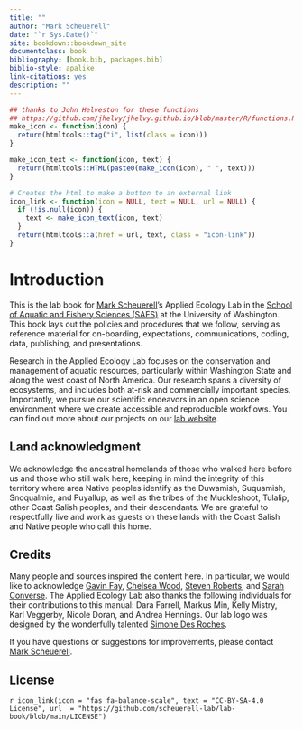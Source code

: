 ```yaml
--- 
title: ""
author: "Mark Scheuerell"
date: "`r Sys.Date()`"
site: bookdown::bookdown_site
documentclass: book
bibliography: [book.bib, packages.bib]
biblio-style: apalike
link-citations: yes
description: ""
---
```


```r
## thanks to John Helveston for these functions
## https://github.com/jhelvy/jhelvy.github.io/blob/master/R/functions.R
make_icon <- function(icon) {
  return(htmltools::tag("i", list(class = icon)))
}

make_icon_text <- function(icon, text) {
  return(htmltools::HTML(paste0(make_icon(icon), " ", text)))
}

# Creates the html to make a button to an external link
icon_link <- function(icon = NULL, text = NULL, url = NULL) {
  if (!is.null(icon)) {
    text <- make_icon_text(icon, text)
  }
  return(htmltools::a(href = url, text, class = "icon-link"))
}
```

# Introduction {-}

This is the lab book for [Mark Scheuerell](https://fish.uw.edu/faculty/mark-scheuerell/)'s Applied Ecology Lab in the [School of Aquatic and Fishery Sciences (SAFS)](https://fish.uw.edu/) at the University of Washington. This book lays out the policies and procedures that we follow, serving as reference material for on-boarding, expectations, communications, coding, data, publishing, and presentations.

Research in the Applied Ecology Lab focuses on the conservation and management of aquatic resources, particularly within Washington State and along the west coast of North America. Our research spans a diversity of ecosystems, and includes both at-risk and commercially important species. Importantly, we pursue our scientific endeavors in an open science environment where we create accessible and reproducible workflows. You can find out more about our projects on our [lab website](https://depts.washington.edu/appliedecology/).

## Land acknowledgment {-}

We acknowledge the ancestral homelands of those who walked here before us and those who still walk here, keeping in mind the integrity of this territory where area Native peoples identify as the Duwamish, Suquamish, Snoqualmie, and Puyallup, as well as the tribes of the Muckleshoot, Tulalip, other Coast Salish peoples, and their descendants. We are grateful to respectfully live and work as guests on these lands with the Coast Salish and Native people who call this home.

## Credits {-}

Many people and sources inspired the content here. In particular, we would like to acknowledge [Gavin Fay](https://sites.google.com/site/gfay42/), [Chelsea Wood](https://fish.uw.edu/faculty/chelsea-wood/), [Steven Roberts](https://fish.uw.edu/faculty/steven-roberts/), and [Sarah Converse](https://fish.uw.edu/faculty/sarah-converse/). The Applied Ecology Lab also thanks the following individuals for their contributions to this manual: Dara Farrell, Markus Min, Kelly Mistry, Karl Veggerby, Nicole Doran, and Andrea Hennings. Our lab logo was designed by the wonderfully talented [Simone Des Roches](https://www.simonedr.com/).

If you have questions or suggestions for improvements, please contact [Mark Scheuerell](mailto:scheuerl@uw.edu).


## License {-}

`r icon_link(icon = "fas fa-balance-scale", text = "CC-BY-SA-4.0 License", url  = "https://github.com/scheuerell-lab/lab-book/blob/main/LICENSE")`

<!-- <br> -->

<!-- <center style="font-size:0.95rem">v`r format(Sys.Date(), '%y.%m.%d')`</center> -->

